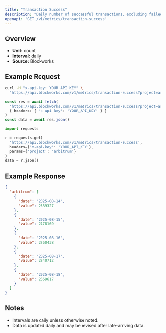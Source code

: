 ```yaml
---
title: "Transaction Success"
description: "Daily number of successful transactions, excluding failed transactions."
openapi: 'GET /v1/metrics/transaction-success'
---
```


## Overview

- **Unit:** count
- **Interval:** daily
- **Source:** Blockworks

## Example Request

<CodeGroup>

```bash cURL
curl -H "x-api-key: YOUR_API_KEY" \
  "https://api.blockworks.com/v1/metrics/transaction-success?project=arbitrum"
```

```typescript TypeScript
const res = await fetch(
  'https://api.blockworks.com/v1/metrics/transaction-success?project=arbitrum',
  { headers: { 'x-api-key': 'YOUR_API_KEY' } }
)
const data = await res.json()
```

```python Python
import requests

r = requests.get(
  'https://api.blockworks.com/v1/metrics/transaction-success',
  headers={'x-api-key': 'YOUR_API_KEY'},
  params={'project': 'arbitrum'}
)
data = r.json()
```

</CodeGroup>

## Example Response

```json
{
  "arbitrum": [
    {
      "date": "2025-08-14",
      "value": 2589327
    },
    {
      "date": "2025-08-15",
      "value": 2478169
    },
    {
      "date": "2025-08-16",
      "value": 2260438
    },
    {
      "date": "2025-08-17",
      "value": 2240712
    },
    {
      "date": "2025-08-18",
      "value": 2569617
    }
  ]
}
```

## Notes
- Intervals are daily unless otherwise noted.
- Data is updated daily and may be revised after late-arriving data.
